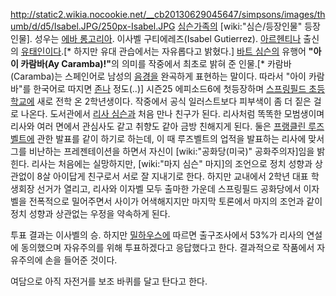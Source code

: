 http://static2.wikia.nocookie.net/__cb20130629045647/simpsons/images/thumb/d/d5/Isabel.JPG/250px-Isabel.JPG
[[심슨가족]]의 [wiki:"심슨/등장인물" 등장인물]. 성우는 [http://movie.daum.net/movieperson/Summary.do?personId=95824 에바 롱고리아].
이사벨 구티에레즈(Isabel Gutierrez). [[아르헨티나]] 출신의 [[유태인]]이다.[* 하지만 유대 관습에서는 자유롭다고 밝혔다.] [[바트 심슨]]의 유행어 '''"아이 카람바(Ay Caramba)!"'''의 의미를 작중에서 최초로 밝혀 준 인물.[* 카람바(Caramba)는 스페인어로 남성의 [[음경]]을 완곡하게 표현하는 말이다. 따라서 "아이 카람바"를 한국어로 따지면 [[존나]] 정도(..)]
시즌25 에피소드6에 첫등장하며 [[스프링필드 초등학교]]에 새로 전학 온 2학년생이다. 작중에서 공식 일러스트보다 피부색이 좀 더 짙은 걸로 나온다.
도서관에서 [[리사 심슨]]과 처음 만나 친구가 된다. 리사처럼 똑똑한 모범생이며 리사와 여러 면에서 관심사도 같고 취향도 같아 금방 친해지게 된다. 둘은 [[프랭클린 루즈벨트]]에 관한 발표를 같이 하기로 하는데, 이 때 루즈벨트의 업적을 발표하는 리사에 맞서 그를 비난하는 프레젠테이션을 하면서 자신이 [wiki:"공화당(미국)" 공화주의자]임을 밝힌다.
리사는 처음에는 실망하지만, [wiki:"마지 심슨" 마지]의 조언으로 정치 성향과 상관없이 8살 아이답게 친구로서 서로 잘 지내기로 한다. 하지만 교내에서 2학년 대표 학생회장 선거가 열리고, 리사와 이자벨 모두 출마한 가운데 스프링필드 공화당에서 이자벨을 전폭적으로 밀어주면서 사이가 어색해지지만 마지막 토론에서 마지의 조언과 같이 정치 성향과 상관없는 우정을 약속하게 된다.

투표 결과는 이사벨의 승. 하지만 [[밀하우스]]에 따르면 출구조사에서 53%가 리사의 연설에 동의했으며 자유주의를 위해 투표하겠다고 응답했다고 한다. 결과적으로 작품에서 자유주의에 손을 들어준 것이다.

여담으로 아직 자전거를 보조 바퀴를 달고 탄다고 한다.
